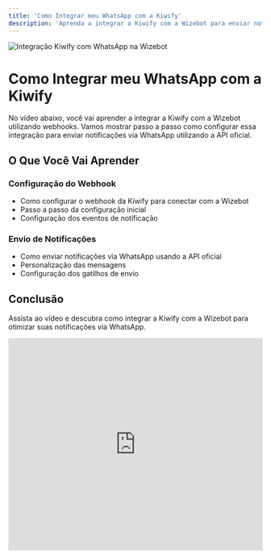 ```yaml
---
title: 'Como Integrar meu WhatsApp com a Kiwify'
description: 'Aprenda a integrar a Kiwify com a Wizebot para enviar notificações automáticas via WhatsApp usando a API oficial'
---
```


<Frame>
  <img src="/images/geral/capa12.jpg" alt="Integração Kiwify com WhatsApp na Wizebot" />
</Frame>

# Como Integrar meu WhatsApp com a Kiwify

No vídeo abaixo, você vai aprender a integrar a Kiwify com a Wizebot utilizando webhooks. Vamos mostrar passo a passo como configurar essa integração para enviar notificações via WhatsApp utilizando a API oficial.

## O Que Você Vai Aprender

### Configuração do Webhook
- Como configurar o webhook da Kiwify para conectar com a Wizebot
- Passo a passo da configuração inicial
- Configuração dos eventos de notificação

### Envio de Notificações
- Como enviar notificações via WhatsApp usando a API oficial
- Personalização das mensagens
- Configuração dos gatilhos de envio

## Conclusão

Assista ao vídeo e descubra como integrar a Kiwify com a Wizebot para otimizar suas notificações via WhatsApp.

<iframe
  width="100%"
  height="422"
  src="https://www.youtube.com/embed/VIDEO_ID"
  title="Como Integrar meu WhatsApp com a Kiwify"
  frameborder="0"
  allow="accelerometer; autoplay; clipboard-write; encrypted-media; gyroscope; picture-in-picture"
  allowfullscreen
></iframe>
